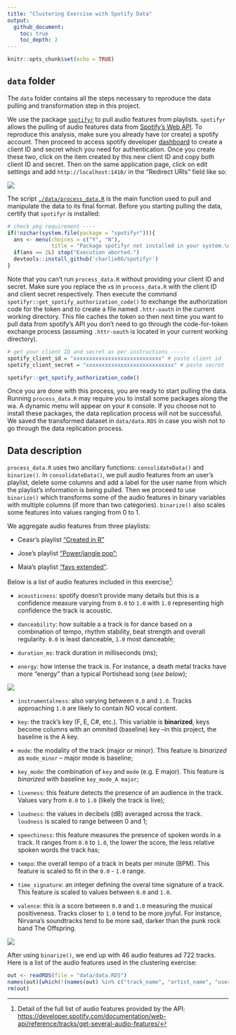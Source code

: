 ```yaml
---
title: "Clustering Exercise with Spotify Data"
output: 
  github_document: 
    toc: true
    toc_depth: 2
---
```


```r
knitr::opts_chunk$set(echo = TRUE)
```

## `data` folder

The `data`  folder contains all the steps necessary to reproduce the data pulling and transformation step in this project.

We use the package [`spotifyr`](https://github.com/charlie86/spotifyr) to pull audio features from playlists. `spotifyr` allows the pulling of audio features data from [Spotify's Web API](https://developer.spotify.com/documentation/web-api/). To reproduce this analysis, make sure you already have (or create) a spotify account. Then proceed to access spotify developer [dashboard](https://developer.spotify.com/dashboard/) to create a client ID and secret which you need for authentication. Once you create these two, click on the item created by this new client ID and copy both client ID and secret. Then on the same application page, click on edit settings and add `http://localhost:1410/` in the "Redirect URls" field like so:

![](./img/redirect_url.png)

The script [`./data/process_data.R`](https://github.com/jdemello/mat4376/blob/master/project3/data/process_data.R) is the main function used to pull and manipulate the data to its final format. Before you starting pulling the data, certify that `spotifyr` is installed:

```r
# check pkg requirement ----
if(!nzchar(system.file(package = "spotifyr"))){
  ans <- menu(choices = c("Y", "N"),
              title = "Package spotifyr not installed in your system.\n\nDo you wish to install it? (The function will thrown an error if 'N')")
  if(ans == 2L) stop("Execution aborted.")
  devtools::install_github('charlie86/spotifyr')
}
```

Note that you can't run `process_data.R` without providing your client ID and secret. Make sure you replace the `x`s in `process_data.R` with the client ID and client secret respectively.  Then execute the command `spotifyr::get_spotify_authorization_code()` to exchange the authorization code for the token and to create a file named `.httr-oauth` in the current working directory. This file caches the token so then next time you want to pull data from spotify's API you don't need to go through the code-for-token exchange process (assuming `.httr-oauth` is located in your current working directory).

```r
# get your client ID and secret as per instructions -----
spotify_client_id = "xxxxxxxxxxxxxxxxxxxxxxxxxxxx" # paste client id
spotify_client_secret = "xxxxxxxxxxxxxxxxxxxxxxxxxxxx" # paste secret 

spotifyr::get_spotify_authorization_code()
```

Once you are done with this process, you are ready to start pulling the data. Running `process_data.R` may require you to install some packages along the wa. A dynamic menu will appear on your `R` console. If you choose not to install these packages, the data replication process will not be successful. We saved the transformed dataset in `data/data.RDS` in case you wish not to go through the data replication process.

## Data description

`process_data.R` uses two ancillary functions: `consolidateData()` and `binarize()`. In `consolidateData()`, we pull audio features from an user's playlist, delete some columns and add a label for the user name from which the playlist's information is being pulled. Then we proceed to use `binarize()` which transforms some of the audio features in binary variables with multiple columns (if more than two categories). `binarize()` also scales some features into values ranging from 0 to 1. 

We aggregate audio features from three playlists:

* Ceasr's playlist ["Created in R"]()

* Jose's playlist ["Power/jangle pop"]();

* Maia's playlist ["favs extended"]().

Below is a list of audio features included in this exercise[^1]:

* `acousticness`: spotify doesn't provide many details but this is a confidence measure varying from `0.0` to `1.0` with `1.0` representing high confidence the track is acoustic.

* `danceability`: how suitable a a track is for dance based on a combination of tempo, rhythm stability, beat strength and overall regularity. `0.0` is least danceable, `1.0` most danceable;

* `duration_ms`: track duration in milliseconds (ms);

* `energy`: how intense the track is. For instance, a death metal tracks have more "energy" than a typical Portishead song (_see below_);

![](./img/portishead_energy.png)

* `instrumentalness`: also varying between `0.0` and `1.0`. Tracks approaching `1.0` are likely to contain NO vocal content.

* `key`: the track's key (F, E, C#, etc.). This variable is **binarized**, keys become columns with an ommited (baseline) key --in this project, the baseline is the A key.

* `mode`: the modality of the track (major or minor). This feature is *binarized* as `mode_minor` -- major mode is baseline;

* `key_mode`: the combination of `key` and `mode` (e.g. E major). This feature is *binarized* with baseline `key_mode_A major`;

* `liveness`: this feature detects the presence of an audience in the track. Values vary from `0.0` to `1.0` (likely the track is live);

* `loudness`: the values in decibels (dB) averaged across the track. `loudness` is scaled to range between 0 and 1;

* `speechiness`: this feature measures the presence of spoken words in a track. It ranges from `0.0` to `1.0`, the lower the score, the less relative spoken words the track has; 

* `tempo`: the overall tempo of a track in beats per minute (BPM). This feature is scaled to fit in the `0.0` - `1.0` range.

* `time_signature`: an integer defining the overal time signature of a track. This feature is scaled to values between `0.0` and `1.0`.

* `valence`: this is a score between `0.0` and `1.0` measuring the musical positiveness. Tracks closer to `1.0` tend to be more joyful. For instance, Nirvana's soundtracks tend to be more sad, darker than the punk rock band The Offspring.

![](./img/nirvana_valence.png)

After using `binarize()`, we end up with 46 audio features ad 722 tracks. Here is a list of the audio features used in the clustering exercise:

```r
out <- readRDS(file = "data/data.RDS")
names(out)[which(!(names(out) %in% c("track_name", "artist_name", "user_name")))]
rm(out)
```


[^1]: Detail of the full list of audio features provided by the API: [https://developer.spotify.com/documentation/web-api/reference/tracks/get-several-audio-features/](https://developer.spotify.com/documentation/web-api/reference/tracks/get-several-audio-features/)